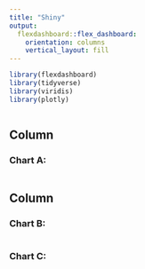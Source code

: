 ```yaml
---
title: "Shiny"
output: 
  flexdashboard::flex_dashboard:
    orientation: columns
    vertical_layout: fill
---
```


```r
library(flexdashboard)
library(tidyverse)
library(viridis)
library(plotly)
```

```r

```


Column {data-width=650}
-----------------------------------------------------------------------

### Chart A: 

```r

```

Column {data-width=350}
-----------------------------------------------------------------------

### Chart B:

```r

```

### Chart C: 

```r

```

